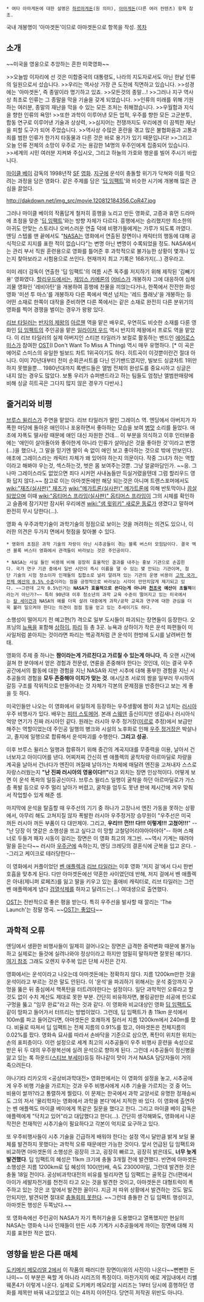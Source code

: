  * 여타 아마게돈에 대한 설명은 [[하르마게돈]](원 의미), [[아마게돈]](다른 여러 컨텐츠) 항목 참조.

국내 개봉명이 '아마겟돈'이므로 아마겟돈으로 항목을 작성.
[[목차]]

== 소개 ==
~~미국을 영웅으로 추앙하는 흔한 미쿡영화~~

>>오늘밤 이자리에 선 것은 미합중국의 대통령도, 나라의 지도자로서도 아닌 한낱 인류의 일원으로서 섰습니다.
>>우리는 역사상 가장 큰 도전에 직면하고 있습니다.
>>성경에는 '아마겟돈', 즉 종말이라 명기하고 있죠.
>>모든것의 종말...!
>>그러나 지구 역사상 최초로 인류는 그 종말을 막을 기술을 갖게 되었습니다.
>>인류의 미래를 위해 기원하는 여러분, 종말의 재난을 막을 수 있는 모든 조처는 취해졌습니다.
>>우월함과 지식을 향한 인류의 욕망!
>>또한 과학이 이루어낸 모든 업적, 우주를 향한 모든 고군분투, 합동 연구로 이루어낸 기술과 상상력, 
>>심지어는 전쟁까지도 우리에겐 이 끔찍한 재난을 피할 도구가 되어 주었습니다.
>>역사상 수많은 혼란을 겪고 많은 불협화음과 고통과 죄를 범한 인류가 한가지 타동물과 다른 것은 바로 용기가 있기 때문입니다! 
>>그리고 오늘 인류 전체의 소망이 우주로 가는 용감한 14명의 우주인에게 집중되어 있습니다.
>>세계의 시민 여러분 지켜봐 주십시오, 그리고 하늘의 가호와 행운를 빌어 주시기 바랍니다.

[[마이클 베이]] 감독의 1998년작 [[SF]] [[영화]]. [[지구]]에 운석이 충돌할 위기가 닥쳐와 이를 막으려는 과정을 담은 영화다. 같은 주제를 담은 '[[딥 임팩트]]'와 비슷한 시기에 개봉해 많은 관심을 끌었다. 

http://dakdown.net/img_src/movie.120812184356.CoR47.jpg

그러나 마이클 베이의 작품답게 철저히 흥행을 노리고 만든 영화로, 고증과 휴먼 드라마에 초점을 맞춘 '[[딥 임팩트]]'와는 방향 자체가 다르다. 흥행에서는 승리했지만 최소한의 아귀도 안맞는 스토리나 오버스러운 연출 덕에 비평가들에게는 가루가 되도록 까였다. 엔딩 스텝롤 맨 끝에서도 "[[NASA]]는 영화에서 연출된 장면이나 캐릭터의 행동에 대해 공식적으로 지지를 표한 적이 없습니다"는 변명 아닌 변명이 수록되었을 정도. NASA에서는 관리 부서 직원 훈련용으로 영화를 틀어준 후 과학적으로 불가능한 상황이 몇개나 있는지 찾아보라고 시험용으로 쓰인다. 현재까지 최고 기록은 168가지(...) 경우라고.

미미 레더 감독이 연출한 '딥 임팩트'의 여름 시즌 독주를 저지하기 위해 제작된 '김빼기용' 영화였다. [[할리우드]]에서는, [[제임스 카메론]]의 [[어비스]]가 개봉하자 그에 대응하여 심해 괴물 영화인 '레비아탄'을 개봉하여 흥행에 찬물을 끼얹는다거나, 한쪽에서 잔잔한 화성 영화 '미션 투 마스'를 개봉하자 다른 쪽에서 액션 넘치는 '레드 플래닛'을 개봉하는 등 어떤 소재로 한쪽이 대작을 준비하면 다른 쪽에서는 같은 소재로 완전히 다른 분위기의 영화를 찍어 경쟁을 벌이는 경우가 왕왕 있다.  

[[리브 타일러]]는  [[반지의 제왕]]의 [[아르웬]] 역을 맡은 배우로, 우연히도 비슷한 소재를 다룬 영화인 [[딥 임팩트]]의 주인공을 맡은 [[일라이저 우드]] 역시 반지의 제왕에서 프로도 역을 맡았다. 이 리브 타일러의 실제 아버지인 스티븐 타일러가 보컬로 활동하는 밴드인 [[에어로스미스]]가 참여한 [[OST]](I Don't Want To Miss A Thing) 역시 매우 유명하다. [* 이 곡은 에어로 스미스의 유일한 빌보드 차트 1위곡이기도 하다. 히트곡이 이것뿐이란건 절대 아니다. 이미 70년대부터 전미 순회콘서트를 다닌 인기밴드였지만, 빌보드 싱글차트 1위만 하지 못했을뿐... 1980년대까지 록밴드들은 앨범 전체의 완성도를 중요시하고 싱글은 내지 않는 경우도 많았다. 보통 우리가 슈퍼밴드라고 하는 팀들도 엄청난 앨범판매량에 비해 싱글 히트곡은 그다지 많지 않은 경우가 다반사.] 

== 줄거리와 비평 ==
[[브루스 윌리스]]가 주연을 맡았다. 리브 타일러가 딸인 그레이스 역. 엔딩에서 아버지가 자폭한 마당에 돌아온 애인이나 포옹하면서 좋아하는 모습을 보여 [[병맛]] 소리를 들었다. 애초에 자폭도 딸사랑 때문에 애인 대신 자원한 건데... 이 부분을 의식하고 이후 인터뷰중에는 '애인이 살아돌아와 좋아한게 아니라 인류가 살아남은 것을 좋아한 것'이라고 변명(…)을 했으나, 그 말을 믿기엔 딸이 속 없이 애인 보고 좋아하는 것으로 밖에 안보인다. 애초에 그레이스라는 캐릭터 자체가 왜 있어야 하는지 의문이다. 작중 그녀가 하는 역할이라고 해봐야 우는것, 섹스하는것, 벗은 몸 보여주는것뿐. 그냥 얼굴마담인가. ~~응. 그나마 그레이스라도 없었으면 죄다 시커먼 사내놈들만 득실거렸을텐데 그럼 할리우드 영화 답지 않다.~~ 참고로 이는 아마겟돈에만 해당 되는것은 아니며 트랜스포머에서도 [[wiki:"재즈(실사판)" 재즈]]가 [[wiki:"메가트론(실사판)" 메가트론]]에 의해 반토막이나 [[끔살]]되었으며 이때 [[wiki:"옵티머스 프라임(실사판)" 옵티머스 프라임]]이 그의 시체를 확인하고 슬픔에 잠기지만 잠시뒤 우리에겐 [[wiki:"샘 윗위키" 새로운 동료]]가 생겼다고 말하며 완전히 무시 당한다(…).

영화 속 우주과학기술이 과학기술의 정점으로 보이는 것을 꺼려하는 의견도 있으나, 이러한 의견은 두가지 면에서 헛점을 찾아볼 수 있다.

 * 영화의 초점은 과학 기술의 자랑이 아닌 시추공들이 겪는 블록 버스터 모험담이다. 결국 액션 블록 버스터 영화에서 관객들이 바라보는 것은 주인공이다.

 * NASA는 사실 들인 비용에 비해 굉장히 효율적인 결과를 내주는 홍보 기관으로 손꼽힌다. 국가 연구 기관 중에서 일반 시민이 즉시 이름을 댈 수 있는 몇 안되는 기관이며, 첨단 기술의 시험 장소이자 인재들의 집합소로 널리 알려져 있는 기관의 운영 비용이 [http://www.youtube.com/watch?v=RQhNZENMG1o 고작 국가 전체 예산의 0.5% 수준]이라는 점을 긍정적으로 바라보는 시각이 만만치않게 제기되고 있다. ~~그런데 고작 0.5%인거는 '''NASA가 효율적으로 쓴다는게 아니라 [[천조국]] 예산이 초월적'''이라는거 아닌가?~~ 특히 90년대 이후 청소년의 과학 교육 수준이 떨어지고 있는 미국에서는 [[칼 세이건]]과 NASA의 예를 더욱 살려 대중에게 과학/공학 교육과 연구에 대한 관심을 더욱 불러 일으켜야 한다는 의견이 점점 힘을 얻고 있는 추세이기도 하다.

소행성이 떨어지기 전 예고편(?) 격으로 일부 도시들이 파괴되는 장면들이 등장한다. 오프닝의 [[뉴욕]]을 포함해 [[상하이]], [[파리]] 등 총 3곳. 뉴욕과 상하이가 작은 운석 파편들이 미사일처럼 쏟아지는 것이라면 파리는 핵공격처럼 큰 운석이 한방에 도시를 날려버린 형태.

영화의 주제 중 하나는 '''짬이라는게 가르친다고 가르칠 수 있는게 아니다''', 즉 오랜 시간에 걸쳐 한 분야에서 얻은 경험과 전문성, 연륜을 존중해야 한다는 것인데, 이는 결국 우주 공간에서의 활동에 대한 경험을 지닌 NASA와 지반 시추에 대해 풍부한 경험을 지닌 시추공들의 경험을 '''모두 존중해야 이치가 맞는 것'''. 애시당초 서로의 짬을 일부러 무시하여 갈등 구조를 작위적으로 만들어내는 것 자체가 각본의 문제점을 반증한다고 보는 게 좋을 듯 하다.

미국인들만 나오는 이 영화에서 유일하게 등장하는 우주생활에 짬이 차고 넘치는 [[러시아]] 우주 비행사가 있다. 배우는 [[피터 스토메어]]. 본래 [[스웨덴]] 출신이지만 생김새나 러시아식 억양 연기가 진짜 러시아인 같다. 원래는 러시아 우주 정거장([[미르]]로 추정)에서 보급만 해주는 역할이었는데 주인공 일행의 병크와 시설의 노후화로 인해 [[우주 정거장]]은 박살나고, 졸지에 일행으로 합류해서 운석파괴를 수행한다. '''그리고 성공.''' 

이후 브루스 윌리스 일행과 합류하기 위해 중간의 계곡지대를 무중력을 이용, 날아서 건너보자고 아이디어를 낸다. 어찌저찌 간신히 벤 애플렉의 굴착차량 아르마딜로 차량을 계곡을 날아서 건너다가 엔진이 꺼질때 날아가는 차체에 매달려 엔진을 고쳐내자 스스로 자랑스러웠는지 '''"난 진짜 러시아의 영웅이다!!"'''라고 외치는 장면 인상적이다. 어떻게 보면 이 운석 폭파의 일등공신이다. 브루스 윌리스 일행이 굴착을 하던 아르마딜로가 가스층 폭발 등으로 우주 멀리 날아가 버렸고, 굴착을 엄두도 못낸 판에 제시간에 겨우 맞춰서 작업할수 있게 해준 셈.

마지막에 운석을 탈출할 때 우주선의 기기 중 하나가 고장나서 엔진 가동을 못하는 상황에서, 아무리 해도 고쳐지질 않자 폭발한 러시아 우주정거장 승무원이 "우주선은 미국 꺼든 러시아 꺼든 부품이 다 대만제야. 그리고, '''우리!!! 껀!!! 다!!! 이렇게!!! 고쳤어!!!'''" --"난 당장 이 엿같은 소행성을 뜨고 싶다고 이 망할 고철덩어리야아아아아"-- 하며 스패너로 두들겨 패자 시동이 걸리는 장면은 이 영화 최고의 개그씬. ~~역시 기계는 때려야 말을 듣는다~~  러시아 [[우주군]]에 속하는지, 엔딩 크레딧의 결혼식에 군복을 입고 온다. --그리고 케이크로 테러당한다--

이 영화에서 커플이었던 [[벤 애플렉]]과 [[리브 타일러]]는 이후 영화 '저지 걸'에서 다시 한번 호흡을 맞추게 된다. 다만 아마겟돈에선 약혼한 사이였던데 반해, 저지 걸에서 벤 애플렉은 아내(제니퍼 로페즈)를 잃고 딸을 키우고 있는 홀애비 캐릭터로, 리브 타일러는 그런 벤 애플렉에게 냅다 [[검열삭제]]를 하자고 달려드는(...) 여대생으로 출연했다.

[[OST]]는 전반적으로 좋은 평을 받는다. 특히 우주선을 발사할 때 깔리는 'The Launch'는 정말 명곡. ~~[[OST는 좋았다]]~~

== 과학적 오류 ==
엔딩에서 생환한 비행사들이 일제히 걸어나오는 장면은 급격한 중력변화 때문에 불가능하고 실제로는 들것에 실려나와야 정상이라고 하지만 엄밀히 말하자면 잘못된 얘기다. [http://www.joysf.com/forum_sf/4248204 여기 참조] 그래도 오렌지 우주복 입은 단체 사진은 간지.

영화에서는 운석이라고 나오는데 아마겟돈에는 정확하지 않다. 지름 1200km만한 것을 운석이라고 부르는 것은 말도 안된다. 이 '운석'을 파괴하기 위해서는 운석 중앙까지 구멍을 뚫은 뒤 중심에서 핵폭탄을 터트려야한다는 설정이다. 일단 과학적인 오류라고 할 것도 없이 수치 계산도 제대로 못한 부분. 간단히 비유하자면, 볼링공만한 쇠공에 핀으로 구멍을 뚫고 "임무 완료"라고 하는 것과 같다. 이 영화와 비교대상인 영화 [[딥 임팩트]]도 같이 땅파고 들어가서 터뜨리는 방법이었다. 그런데, 딥 임팩트가 총 11km 운석에서 100m를 파고 들어갔다면, 아마겟돈은 호쾌하게 질러서 지름 1200km에서 240m를 팠다. 비율로 따져서 딥 임팩트는 전체 지름의 0.91%를 팠고, 아마겟돈은 전체지름의 0.02%를 팠다. 영화속 묘사를 따라서 손바닥을 기준으로 삼으면, 폭탄이 위치한 위치는 손의 표피층이다. 이런 설정으로 세계 최고의 시추공들이 우주 비행사 훈련을 속성으로 받은 뒤 두 대의 우주왕복선에 실려 운석으로 향하게 된다. 그런데 시추공들이 정신병을 앓고 있는 록 하운드([[스티브 부세미]])등등 하나같이 맛이 가서 NASA 담당자들이 거의 죽으려든다.

야나기타 리카오의 <공상비과학대전> 영화판에서는 이 영화의 설정을 놓고, 시추공에게 우주 비행 기술을 가르치는 것과 우주 비행사에게 시추 기술을 가르치는 것 중 어느 비용이 쌀까?라고 통렬하게 찔렀다. 이 문제는 한국에서 과학 교양서로 유명한 정재승씨도 그의 저서 '물리학자는 영화에서 과학을 본다'에서 지적한 바 있다. 이 영화에 출연하는 벤 애플렉도 마이클 베이에게 똑같은 질문을 했다고 한다. 그리고 마이클 베이 감독은 애플렉에게 "닥치고 있어"라고 대답했다고 한다(...). 간단히 생각해봐도, 영화에서 나온 작전은 천재적인 시추기술이 필요하다고 각본이 억지로 요구하고 있다. 

또 우주비행사들이 시추 기술을 긴급하게 배워야 한다는 설정 역시 달만큼 밝게 보일 물체를 발견하지 못했다는 과학적 오류 때문에만 가능한 것이다. 앞서 언급된 딥 임팩트와 비교하면 아마겟돈의 소행성은 굉장히 크고, 굉장히 빠르고, 굉장히 밝은데도, '''너무 늦게 발견했다'''. 딥 임팩트의 혜성은 11km 크기에 충돌 3개월 전에 발견했다. 반면에 아마겟돈 소행성은 지름 1200km로 딥 혜성의 100(만)배, 속도 23000마일, 그런데 발견한 것은 충돌 18일 전이다. 공상비과학대전의 비유를 빌리자면 딥 임팩트는 골목길 건너편에서 아이가 세발자전거를 천천히 타고 오는 것을 발견한 것이고, 아마겟돈은 대형트럭이 폭주하고 있는 것은 코 앞에서 발견한 꼴이다. 지금 저 따위 상황에서 발견하는 것도 말도 안되지만, 발견되면 절대로 [http://kids.hankooki.com/lpage/news/201208/kd20120827151444103190.htm/ 충돌회피 못한다]. ~~그런데 충돌한 건 딥 임팩트 행성이고, 아마겟돈 행성은 두쪽났다.~~ 

또 영화속에선 주인공이 NASA가 자기 특허기술을 도용했다고 열폭했지만 현실의 NASA는 영화속 나사 인재들이 만든 시추 기계가 시추공들에게 까이는 장면에 대해 지지를 표현한 적은 없다.

== 영향을 받은 다른 매체 ==
[[도키메키 메모리얼 2]]에서 이 작품의 패러디한 장면이(위의 사진이) 나온다~~뻔뻔한 돈나미~~ 이 부분은 욕할 게 아니라 시리즈의 특징이다. 마찬가지의 예로 게임내에서 리쎌웨폰4가 이렇게 나온다. 실제로 도키메키 메모리얼 시리즈는 1부터 당시에 흥행하던 영화를 제목만 바꿔 내고있었고 이는 4까지 이어진다. 당연히 저작권 위반도 아니다.

